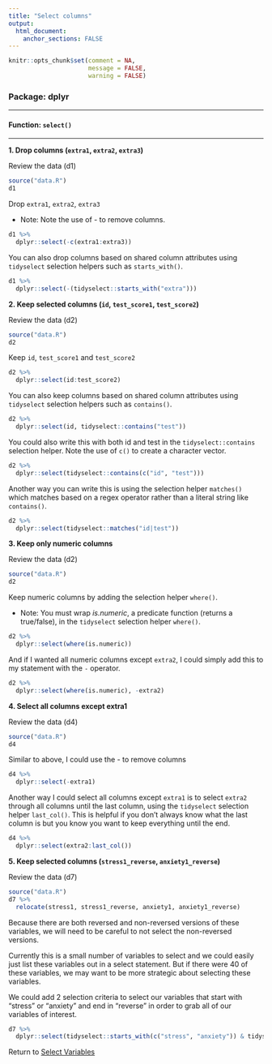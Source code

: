 ```yaml
---
title: "Select columns"
output: 
  html_document:
    anchor_sections: FALSE
---
```


```r
knitr::opts_chunk$set(comment = NA,
                      message = FALSE,
                      warning = FALSE)
```


### Package: dplyr

---

#### Function: `select()`

---

**1\. Drop columns (`extra1`, `extra2`, `extra3`)**

Review the data (d1)

```r

source("data.R")
d1

```

Drop `extra1`, `extra2`, `extra3`

* Note: Note the use of *-* to remove columns.

```r

d1 %>% 
  dplyr::select(-c(extra1:extra3))

```

You can also drop columns based on shared column attributes using `tidyselect` selection helpers such as `starts_with()`.


```r

d1 %>% 
  dplyr::select(-(tidyselect::starts_with("extra")))

```


**2\. Keep selected columns (`id`, `test_score1`, `test_score2`)**

Review the data (d2)

```r

source("data.R")
d2

```

Keep `id`, `test_score1` and `test_score2`

```r

d2 %>% 
  dplyr::select(id:test_score2)

```

You can also keep columns based on shared column attributes using `tidyselect` selection helpers such as `contains()`.

```r

d2 %>% 
  dplyr::select(id, tidyselect::contains("test"))

```

You could also write this with both id and test in the `tidyselect::contains` selection helper. Note the use of `c()` to create a character vector.

```r

d2 %>% 
  dplyr::select(tidyselect::contains(c("id", "test")))

```

Another way you can write this is using the selection helper `matches()` which matches based on a regex operator rather than a literal string like `contains()`.

```r

d2 %>% 
  dplyr::select(tidyselect::matches("id|test"))

```


**3\. Keep only numeric columns**

Review the data (d2)

```r

source("data.R")
d2

```

Keep numeric columns by adding the selection helper `where()`.

* Note: You must wrap *is.numeric*, a predicate function (returns a true/false), in the `tidyselect` selection helper `where()`.

```r

d2 %>% 
  dplyr::select(where(is.numeric))

```

And if I wanted all numeric columns except `extra2`, I could simply add this to my statement with the `-` operator.

```r

d2 %>% 
  dplyr::select(where(is.numeric), -extra2)

```


**4\. Select all columns except extra1**

Review the data (d4)

```r

source("data.R")
d4

```

Similar to above, I could use the *-* to remove columns

```r

d4 %>% 
  dplyr::select(-extra1)

```

Another way I could select all columns except `extra1` is to select `extra2` through all columns until the last column, using the `tidyselect` selection helper `last_col()`. This is helpful if you don't always know what the last column is but you know you want to keep everything until the end.

```r

d4 %>% 
  dplyr::select(extra2:last_col())

```

**5\. Keep selected columns (`stress1_reverse`, `anxiety1_reverse`)**

Review the data (d7)

```r

source("data.R")
d7 %>%
  relocate(stress1, stress1_reverse, anxiety1, anxiety1_reverse)

```

Because there are both reversed and non-reversed versions of these variables, we will need to be careful to not select the non-reversed versions.

Currently this is a small number of variables to select and we could easily just list these variables out in a select statement. But if there were 40 of these variables, we may want to be more strategic about selecting these variables.

We could add 2 selection criteria to select our variables that start with "stress" or "anxiety" and end in "reverse" in order to grab all of our variables of interest.

```r

d7 %>%
  dplyr::select(tidyselect::starts_with(c("stress", "anxiety")) & tidyselect::ends_with("reverse"))

```



Return to [Select Variables](https://github.com/Cghlewis/data-wrangling-functions/wiki/Select-Variables)

